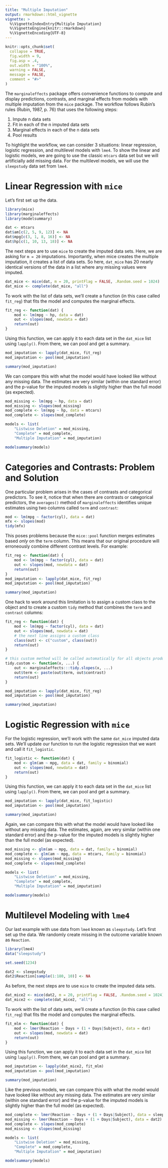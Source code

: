 ```yaml
---
title: "Multiple Imputation"
output: rmarkdown::html_vignette
vignette: >
  %\VignetteIndexEntry{Multiple Imputation}
  %\VignetteEngine{knitr::rmarkdown}
  %\VignetteEncoding{UTF-8}
---
```


```r
knitr::opts_chunk$set(
  collapse = TRUE,
  fig.width = 9,
  fig.asp = .4,
  out.width = "100%",
  warning = FALSE,
  message = FALSE,
  comment = "#>"
)
```

The `marginaleffects` package offers convenience functions to compute and display predictions, contrasts, and marginal effects from models with multiple imputation from the `mice` package. The workflow follows Rubin's rules (Rubin, 1987, p. 76) that uses the following steps:

1. Impute n data sets
2. Fit in each of the n imputed data sets
3. Marginal effects in each of the n data sets
4. Pool results

To highlight the workflow, we can consider 3 situations: linear regression, logistic regression, and multilevel models with `lme4`. To show the linear and logistic models, we are going to use the classic `mtcars` data set but we will artificially add missing data. For the multilevel models, we will use the `sleepstudy` data set from `lme4`.

# Linear Regression with `mice`

Let's first set up the data.

```r
library(mice)
library(marginaleffects)
library(modelsummary)

dat <- mtcars
dat$am[c(2, 5, 9, 12)] <- NA
dat$mpg[c(3, 1, 8, 16)] <- NA
dat$hp[c(1, 10, 13, 18)] <- NA
```

The next steps are to use `mice` to create the imputed data sets. Here, we are asking for `m = 20` imputations. Importantly, when mice creates the multiple imputation, it creates a list of data sets. So here, `dat_mice` has 20 nearly identical versions of the data in a list where any missing values were imputed.

```r
dat_mice <- mice(dat, m = 20, printFlag = FALSE, .Random.seed = 1024)
dat_mice <- complete(dat_mice, "all")
```

To work with the list of data sets, we'll create a function (in this case called `fit_reg`) that fits the model and computes the marginal effects.

```r
fit_reg <- function(dat) {
    mod <- lm(mpg ~ hp, data = dat)
    out <- slopes(mod, newdata = dat)
    return(out)
}
```

Using this function, we can apply it to each data set in the `dat_mice` list using `lapply()`. From there, we can pool and get a summary.

```r
mod_imputation <- lapply(dat_mice, fit_reg)
mod_imputation <- pool(mod_imputation)

summary(mod_imputation)
```

We can compare this with what the model would have looked like without any missing data. The estimates are very similar (within one standard error) and the p-value for the imputed models is slightly higher than the full model (as expected).

```r
mod_missing <- lm(mpg ~ hp, data = dat)
mod_missing <- slopes(mod_missing)
mod_complete <- lm(mpg ~ hp, data = mtcars)
mod_complete <- slopes(mod_complete)

models <- list(
    "Listwise Deletion" = mod_missing,
    "Complete" = mod_complete,
    "Multiple Imputation" = mod_imputation)

modelsummary(models)
```

# Categories and Contrasts: Problem and Solution

One particular problem arises in the cases of contrasts and categorical predictors. To see it, notice that when there are contrasts or categorical predictors, the `averages()` method of `marginaleffects` identifies unique estimates using two columns called `term` and `contrast`:

```r
mod <- lm(mpg ~ factor(cyl), data = dat)
mfx <- slopes(mod)
tidy(mfx)
```

This poses problems because the `mice::pool` function merges estimates based *only* on the `term` column. This means that our original procedure will erroneously combine different contrast levels. For example:

```r
fit_reg <- function(dat) {
    mod <- lm(mpg ~ factor(cyl), data = dat)
    out <- slopes(mod, newdata = dat)
    return(out)
}
mod_imputation <- lapply(dat_mice, fit_reg)
mod_imputation <- pool(mod_imputation)

summary(mod_imputation)
```

One hack to work around this limitation is to assign a custom class to the object and to create a custom `tidy` method that combines the `term` and `contrast` columns:

```r
fit_reg <- function(dat) {
    mod <- lm(mpg ~ factor(cyl), data = dat)
    out <- slopes(mod, newdata = dat)
    # the next line assigns a custom class
    class(out) <- c("custom", class(out))
    return(out)
}

# this custom method will be called automatically for all objects produced by fit_reg()
tidy.custom <- function(x, ...) {
    out <- marginaleffects:::tidy.slopes(x, ...)
    out$term <- paste(out$term, out$contrast)
    return(out)
}

mod_imputation <- lapply(dat_mice, fit_reg)
mod_imputation <- pool(mod_imputation)

summary(mod_imputation)
```

# Logistic Regression with `mice`

For the logistic regression, we'll work with the same `dat_mice` imputed data sets. We'll update our function to run the logistic regression that we want and call it `fit_logistic`.

```r
fit_logistic <- function(dat) {
    mod <- glm(am ~ mpg, data = dat, family = binomial)
    out <- slopes(mod, newdata = dat)
    return(out)
}
```

Using this function, we can apply it to each data set in the `dat_mice` list using `lapply()`. From there, we can pool and get a summary.

```r
mod_imputation <- lapply(dat_mice, fit_logistic)
mod_imputation <- pool(mod_imputation)

summary(mod_imputation)
```

Again, we can compare this with what the model would have looked like without any missing data. The estimates, again, are very similar (within one standard error) and the p-value for the imputed models is slightly higher than the full model (as expected).

```r
mod_missing <- glm(am ~ mpg, data = dat, family = binomial)
mod_complete <- glm(am ~ mpg, data = mtcars, family = binomial)
mod_missing <- slopes(mod_missing)
mod_complete <- slopes(mod_complete)

models <- list(
    "Listwise Deletion" = mod_missing,
    "Complete" = mod_complete,
    "Multiple Imputation" = mod_imputation)

modelsummary(models)
```

# Multilevel Modeling with `lme4`

Our last example with use data from `lme4` known as `sleepstudy`. Let's first set up the data. We randomly create missing in the outcome variable known as `Reaction`.

```r
library(lme4)
data("sleepstudy")

set.seed(1234)

dat2 <- sleepstudy
dat2$Reaction[sample(1:180, 10)] <- NA
```

As before, the next steps are to use `mice` to create the imputed data sets. 

```r
dat_mice2 <- mice(dat2, m = 20, printFlag = FALSE, .Random.seed = 1024)
dat_mice2 <- complete(dat_mice2, "all")
```

To work with the list of data sets, we'll create a function (in this case called `fit_reg`) that fits the model and computes the marginal effects.

```r
fit_mlm <- function(dat) {
    mod <- lmer(Reaction ~ Days + (1 + Days|Subject), data = dat)
    out <- slopes(mod, newdata = dat)
    return(out)
}
```

Using this function, we can apply it to each data set in the `dat_mice` list using `lapply()`. From there, we can pool and get a summary.

```r
mod_imputation <- lapply(dat_mice2, fit_mlm)
mod_imputation <- pool(mod_imputation)

summary(mod_imputation)
```

Like the previous models, we can compare this with what the model would have looked like without any missing data. The estimates are very similar (within one standard error) and the p-value for the imputed models is slightly higher than the full model (as expected).

```r
mod_complete <- lmer(Reaction ~ Days + (1 + Days|Subject), data = sleepstudy)
mod_missing <- lmer(Reaction ~ Days + (1 + Days|Subject), data = dat2)
mod_complete <- slopes(mod_complete)
mod_missing <- slopes(mod_missing)

models <- list(
    "Listwise Deletion" = mod_missing,
    "Complete" = mod_complete,
    "Multiple Imputation" = mod_imputation)

modelsummary(models)
```

